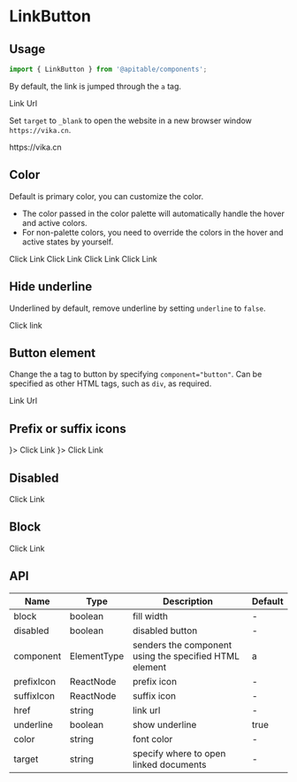 
<Meta title="en/components/LinkButton" />

# LinkButton

## Usage

```jsx
import { LinkButton } from '@apitable/components';
```

By default, the link is jumped through the `a` tag.

<Canvas>
<ThemeToggle lang="en">
  <LinkButton>Link Url</LinkButton>
</ThemeToggle>
</Canvas>

Set `target` to `_blank` to open the website in a new browser window `https://vika.cn`.

<Canvas>
<ThemeToggle lang="en">
    <LinkButton href="https://vika.cn">https://vika.cn</LinkButton>
</ThemeToggle>
</Canvas>

## Color

Default is primary color, you can customize the color.

+ The color passed in the color palette will automatically handle the hover and active colors.
+ For non-palette colors, you need to override the colors in the hover and active states by yourself.


<Canvas>
<ThemeToggle lang="en">
<LinkButton>Click Link</LinkButton>
<LinkButton color="#FF7A00">Click Link</LinkButton>
<LinkButton color={colors.textCommonSecondary}>Click Link</LinkButton>
<LinkButton className="myLinkButton">Click Link</LinkButton>
</ThemeToggle>
</Canvas>

## Hide underline

Underlined by default, remove underline by setting `underline` to `false`.

<Canvas>
<ThemeToggle lang="en">
<LinkButton
  underline={false}
  href="https://vika.cn"
>
  Click link
</LinkButton>
</ThemeToggle>
</Canvas>

## Button element

Change the a tag to button by specifying `component="button"`. Can be specified as other HTML tags, such as `div`, as required.

<Canvas>
<ThemeToggle lang="en">
    <LinkButton>Link Url</LinkButton>
</ThemeToggle>
</Canvas>


## Prefix or suffix icons

<Canvas>
<ThemeToggle lang="en">
    <LinkButton prefixIcon={<ColumnLinktableFilled currentColor />}>
        Click Link
    </LinkButton>
    <LinkButton suffixIcon={<DownloadOutlined currentColor />}>
        Click Link
    </LinkButton>
</ThemeToggle>
</Canvas>

## Disabled

<Canvas>
<ThemeToggle lang="en">
    <LinkButton disabled>
        Click Link
    </LinkButton>
</ThemeToggle>
</Canvas>

## Block

<Canvas>
<ThemeToggle lang="en">
    <LinkButton block>
        Click Link
    </LinkButton>
</ThemeToggle>
</Canvas>

## API

| Name       | Type        | Description                                            | Default |
|------------|-------------|--------------------------------------------------------|---------|
| block      | boolean     | fill width                                             | -       |
| disabled   | boolean     | disabled button                                        | -       |
| component  | ElementType | senders the component using the specified HTML element | a       |
| prefixIcon | ReactNode   | prefix icon                                            | -       |
| suffixIcon | ReactNode   | suffix icon                                            | -       |
| href       | string      | link url                                               | -       |
| underline  | boolean     | show underline                                         | true    |
| color      | string      | font color                                             | -       |
| target     | string      | specify where to open linked documents                 | -       |

